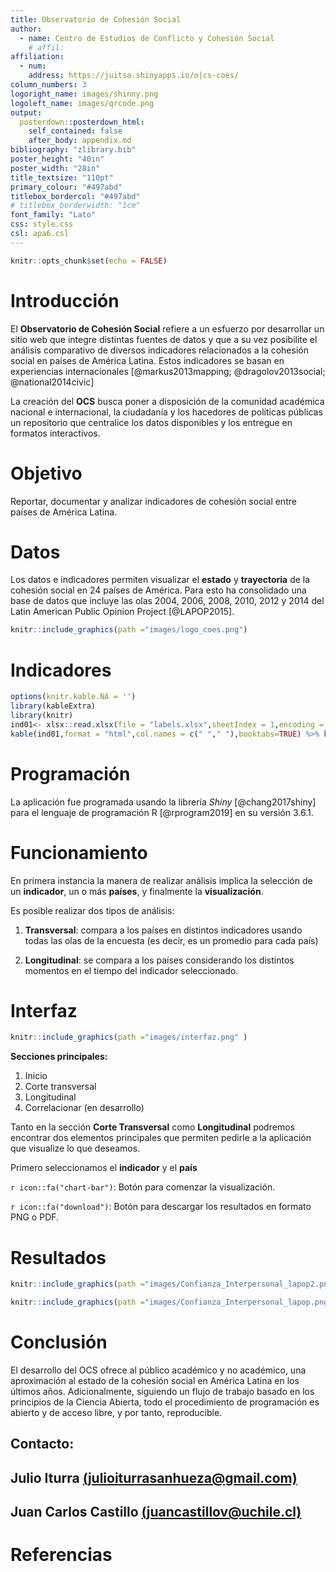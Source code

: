 ```yaml
---
title: Observatorio de Cohesión Social
author: 
  - name: Centro de Estudios de Conflicto y Cohesión Social 
    # affil: 
affiliation:
  - num:
    address: https://juitsa.shinyapps.io/o|cs-coes/
column_numbers: 3
logoright_name: images/shinny.png
logoleft_name: images/qrcode.png
output:
  posterdown::posterdown_html:
    self_contained: false 
    after_body: appendix.md
bibliography: "zlibrary.bib"
poster_height: "40in"
poster_width: "28in"
title_textsize: "110pt"
primary_colour: "#497abd"
titlebox_bordercol:	"#497abd"
# titlebox_borderwidth:	"1cm"
font_family: "Lato"
css: style.css
csl: apa6.csl
---
```


<!--  https://github.com/brentthorne/posterdown/wiki/posterdown_html  -->

```r
knitr::opts_chunk$set(echo = FALSE)
```

# Introducción

El **Observatorio de Cohesión Social** refiere a un esfuerzo por desarrollar un sitio web que integre distintas fuentes de datos y que a su vez posibilite el análisis comparativo de diversos indicadores relacionados a la cohesión social en países de América Latina. Estos indicadores se basan en experiencias internacionales [@markus2013mapping; @dragolov2013social; @national2014civic]

La creación del **OCS** busca poner a disposición de la comunidad académica nacional e internacional, la ciudadanía y los hacedores de políticas públicas un repositorio que centralice los datos disponibles y los entregue en formatos interactivos. 



# Objetivo

Reportar, documentar y analizar indicadores de cohesión social entre países de América Latina.

# Datos

Los datos e indicadores permiten visualizar el **estado** y **trayectoria** de la cohesión social en 24 países de América. Para esto ha consolidado una base de datos que incluye las olas 2004, 2006, 2008, 2010, 2012 y 2014 del Latin American Public Opinion Project [@LAPOP2015].
 
 
```r
knitr::include_graphics(path ="images/logo_coes.png")
```
 
# Indicadores 

```r
options(knitr.kable.NA = '')
library(kableExtra)
library(knitr)
ind01<- xlsx::read.xlsx(file = "labels.xlsx",sheetIndex = 1,encoding = "UTF-8")
kable(ind01,format = "html",col.names = c(" "," "),booktabs=TRUE) %>% kable_styling(font_size = 22,bootstrap_options = "striped", full_width = F)
```


# Programación 

La aplicación fue programada usando la librería *Shiny* [@chang2017shiny] para el lenguaje de programación R [@rprogram2019] en su versión 3.6.1.


# Funcionamiento 

En primera instancia la manera de realizar análisis implica la selección de un **indicador**, un o más **países**, y finalmente la **visualización**.

Es posible realizar dos tipos de análisis:

1. **Transversal**: compara a los países en distintos indicadores usando todas las olas de la encuesta (es decir, es un promedio para cada país)

2. **Longitudinal**: se compara a los países considerando los distintos momentos en el tiempo del indicador seleccionado.

# Interfaz  

```r
knitr::include_graphics(path ="images/interfaz.png" )
```


**Secciones principales:**

1. Inicio
2. Corte transversal
3. Longitudinal
4. Correlacionar (en desarrollo)


Tanto en la sección **Corte Transversal** como **Longitudinal** podremos encontrar dos elementos principales que permiten pedirle a la aplicación que visualize lo que deseamos.


Primero seleccionamos el **indicador** y el **país** 

`r icon::fa("chart-bar")`: Botón para comenzar la visualización.

`r icon::fa("download")`: Botón para descargar los resultados en formato PNG o PDF.

# Resultados 

```r
knitr::include_graphics(path ="images/Confianza_Interpersonal_lapop2.png" )
```


```r
knitr::include_graphics(path ="images/Confianza_Interpersonal_lapop.png" )
```



# Conclusión

El desarrollo del OCS ofrece al público académico y no académico, una aproximación al estado de la cohesión social en América Latina en los últimos años. Adicionalmente, siguiendo un flujo de trabajo basado en los principios de la Ciencia Abierta, todo el procedimiento de programación es abierto y de acceso libre, y por tanto, reproducible.

<style>
.poster_body h2 {
    text-align: justify;
    font-size: 18pt;
    border: 0mm solid #FFFFFF;
    background-color: #FFFFFF;
    border-radius: 0mm 0mm;
    margin-top: 0mm;
    margin-bottom: 0mm;
    font-weight: plain;
}

</style>



## **Contacto:**  
## Julio Iturra [(julioiturrasanhueza@gmail.com)](julioiturrasanhueza@gmail.com)
## Juan Carlos Castillo [(juancastillov@uchile.cl)](juancastillov@uchile.cl)


# Referencias





